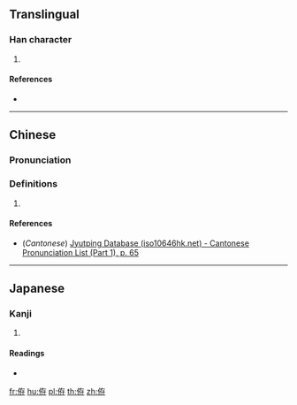 ==Translingual==

===Han character===
{{Han char|rn=9|rad=人|as=06|sn=8|four=|canj=OKLD|ids=⿰亻存}}

# {{defn|Han|sort=人06}}

====References====
* {{Han ref|kx=0102.250|dkj=00614|dj=0218.020|hdz=10146.060|uh=4F9F|ud=20383}}

----

==Chinese==
{{zh-forms}}

===Pronunciation===
{{zh-pron
|m=cún,jiàn
|c=cyun4
|mc=
|oc=
|ma=
|cat=
}}

===Definitions===
{{zh-hanzi}}

# {{rfdef|lang=zh}}

====References====
* (''Cantonese'') [http://www.iso10646hk.net/jp/document/download.jsp Jyutping Database (iso10646hk.net) - Cantonese Pronunciation List (Part 1), p. 65]

----

==Japanese==

===Kanji===
{{ja-kanji|grade=|rs=人06}}

# {{defn|lang=ja|sort=人06}}

====Readings====
* {{ja-readings|on=[[せん]] (sen)|kun=}}

[[fr:侟]]
[[hu:侟]]
[[pl:侟]]
[[th:侟]]
[[zh:侟]]